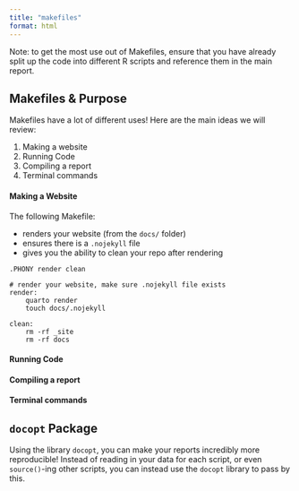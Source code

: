 ```yaml
---
title: "makefiles"
format: html
---
```


Note: to get the most use out of Makefiles, ensure that you have already split up the code into different R scripts and reference them in the main report.

## Makefiles & Purpose

Makefiles have a lot of different uses! Here are the main ideas we will review:

1. Making a website
2. Running Code
3. Compiling a report
4. Terminal commands


#### Making a Website

The following Makefile:

* renders your website (from the `docs/` folder)
* ensures there is a `.nojekyll` file
* gives you the ability to clean your repo after rendering

```
.PHONY render clean

# render your website, make sure .nojekyll file exists
render:
	quarto render
	touch docs/.nojekyll

clean:
	rm -rf _site
	rm -rf docs
```


#### Running Code

#### Compiling a report

#### Terminal commands

## `docopt` Package

Using the library `docopt`, you can make your reports incredibly more reproducible! Instead of reading in your data for each script, or even `source()`-ing other scripts, you can instead use the `docopt` library to pass by this. 